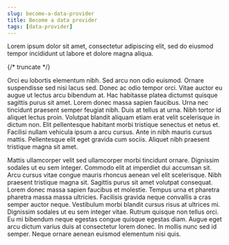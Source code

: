 ```yaml
---
slug: become-a-data-provider
title: Become a data provider
tags: [data-provider]
---
```


Lorem ipsum dolor sit amet, consectetur adipiscing elit, sed do eiusmod tempor incididunt ut labore et dolore magna aliqua.

{/* truncate */}

Orci eu lobortis elementum nibh. Sed arcu non odio euismod. Ornare suspendisse sed nisi lacus sed. Donec ac odio tempor orci. Vitae auctor eu augue ut lectus arcu bibendum at. Hac habitasse platea dictumst quisque sagittis purus sit amet. Lorem donec massa sapien faucibus. Urna nec tincidunt praesent semper feugiat nibh. Duis at tellus at urna. Nibh tortor id aliquet lectus proin. Volutpat blandit aliquam etiam erat velit scelerisque in dictum non. Elit pellentesque habitant morbi tristique senectus et netus et. Facilisi nullam vehicula ipsum a arcu cursus. Ante in nibh mauris cursus mattis. Pellentesque elit eget gravida cum sociis. Aliquet nibh praesent tristique magna sit amet.

Mattis ullamcorper velit sed ullamcorper morbi tincidunt ornare. Dignissim sodales ut eu sem integer. Commodo elit at imperdiet dui accumsan sit. Arcu cursus vitae congue mauris rhoncus aenean vel elit scelerisque. Nibh praesent tristique magna sit. Sagittis purus sit amet volutpat consequat. Lorem donec massa sapien faucibus et molestie. Tempus urna et pharetra pharetra massa massa ultricies. Facilisis gravida neque convallis a cras semper auctor neque. Vestibulum morbi blandit cursus risus at ultrices mi. Dignissim sodales ut eu sem integer vitae. Rutrum quisque non tellus orci. Eu mi bibendum neque egestas congue quisque egestas diam. Augue eget arcu dictum varius duis at consectetur lorem donec. In mollis nunc sed id semper. Neque ornare aenean euismod elementum nisi quis.
